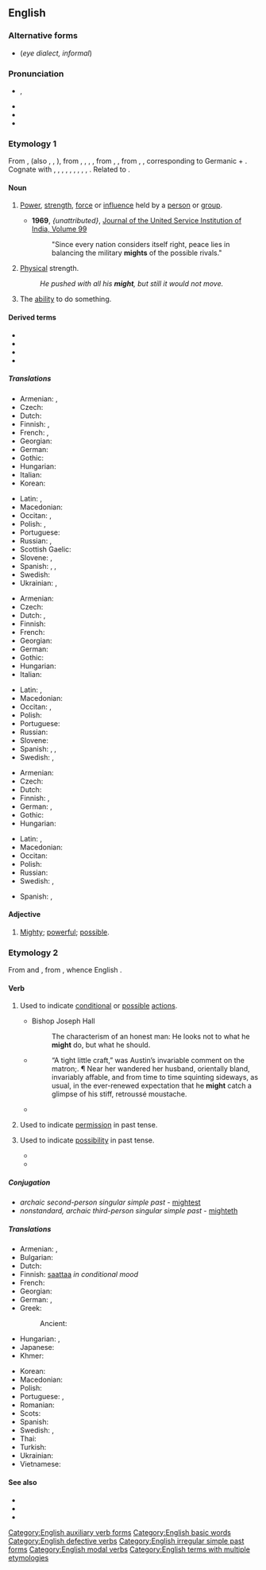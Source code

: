 ==English==
{{wikipedia}}

===Alternative forms===
* {{l|en|mite}} (''eye dialect, informal'')

===Pronunciation===
* {{enPR|mīt}}, {{IPA|/maɪt/|lang=en}}
* {{audio|en-us-might.ogg|Audio (US)|lang=en}}
* {{homophones|mite|lang=en}}
* {{rhymes|aɪt|lang=en}}

===Etymology 1===
From {{inh|en|enm|might}}, {{m|enm|myghte}} (also {{m|enm|maught}}, {{m|enm|macht}}, {{m|enm|maht}}), from {{inh|en|ang|miht}}, {{m|ang|mieht}}, {{m|ang|meaht}}, {{m|ang|mæht||might, bodily strength, power, authority, ability, virtue, mighty work, miracle, angel}}, from {{inh|en|gem-pro|*mahtiz}}, {{m|gem-pro|*mahtuz||might, power}}, from {{inh|en|ine-pro|*mógʰtis}}, {{m|ine-pro|*megʰ-||to allow, be able, help}}, corresponding to Germanic {{m|gem-pro|*maganą}} + {{m|gem-pro|*-þiz}}. Cognate with {{cog|sco|micht}}, {{m|sco|maucht||might}}, {{cog|frr|macht||might, ability}}, {{cog|fy|macht||might, ability}}, {{cog|nl|macht||might, power}}, {{cog|de|Macht||power, might}}, {{cog|sv|makt||might}}, {{cog|no|makt||power}}, {{cog|is|máttur||might}}, {{cog|got|𐌼𐌰𐌷𐍄𐍃}}. Related to {{m|en|may}}.

====Noun====
{{en-noun|~}}

# {{lb|en|uncountable|countable}} [[power|Power]], [[strength]], [[force]] or [[influence]] held by a [[person]] or [[group]].
#* '''1969''', ''{unattributed}'', [https://books.google.com/books?id=4pI8AQAAIAAJ&q=%22mights%22&dq=%22peace+lies+in+balancing+the+military+mights+of+the+possible+rivals%22&hl=en&sa=X&ved=0CCcQ6AEwAGoVChMI_7rAhqztyAIVCMpjCh1kSglc Journal of the United Service Institution of India, Volume 99]
#*: "Since every nation considers itself right, peace lies in balancing the military '''mights''' of the possible rivals."
# {{lb|en|uncountable}} [[physical|Physical]] strength.
#: ''He pushed with all his '''might''', but still it would not move.''
# {{lb|en|uncountable}} The [[ability]] to do something.

====Derived terms====
* {{l|en|mightful}}
* {{l|en|mightless}}
* {{l|en|mighty}}
* {{l|en|unmight}}

=====Translations=====
{{trans-top|personal power}}
* Armenian: {{t+|hy|զորություն}}, {{t+|hy|հզորություն}}
* Czech: {{t+|cs|moc|f}}
* Dutch: {{t+|nl|macht|f}}
* Finnish: {{t+|fi|mahti}}, {{t+|fi|voima}}
* French: {{t+|fr|pouvoir|m}}, {{t+|fr|puissance|f}}
* Georgian: {{t|ka|სიძლიერე}}
* German: {{t+|de|Macht|f}}
* Gothic: {{t|got|𐌼𐌰𐌷𐍄𐍃|f}}
* Hungarian: {{t+|hu|hatalom}}
* Italian: {{t+|it|potere|m}}
* Korean: {{t+|ko|힘}}
{{trans-mid}}
* Latin: {{t+|la|potestas|f}}, {{t|la|potentia|f}}
* Macedonian: {{t|mk|моќ|f}}
* Occitan: {{t+|oc|poténcia|f}}, {{t+|oc|poder|m}}
* Polish: {{t+|pl|potęga|f}}, {{t+|pl|moc|f}}
* Portuguese: {{t+|pt|potência|f}}
* Russian: {{t+|ru|мощь|f}}, {{t+|ru|могу́щество|n}}
* Scottish Gaelic: {{t|gd|cumhachd|m|f}}
* Slovene: {{t+|sl|moč|f}}, {{t|sl|mogota|f}}
* Spanish: {{t+|es|potestad}}, {{t+|es|potencia}}, {{t+|es|poder}}
* Swedish: {{t+|sv|makt|c}}
* Ukrainian: {{t+|uk|міць}}, {{t|uk|могу́тність}}
{{trans-bottom}}

{{trans-top|physical strength}}
* Armenian: {{t+|hy|ուժ}}
* Czech: {{t+|cs|síla|f}}
* Dutch: {{t+|nl|kracht}}, {{t+|nl|macht|f}}
* Finnish: {{t+|fi|voima}}
* French: {{t+|fr|force}}
* Georgian: {{t|ka|ძალა}}
* German: {{t+|de|Kraft|f}}
* Gothic: {{t|got|𐌼𐌰𐌷𐍄𐍃|f}}
* Hungarian: {{t+|hu|erő}}
* Italian: {{t+|it|forza|f}}
{{trans-mid}}
* Latin: {{t|la|potentia|f}}, {{t+|la|vis}}
* Macedonian: {{t|mk|си́ла|f}}
* Occitan: {{t+|oc|fòrça|f}}, {{t+|oc|poténcia|f}}
* Polish: {{t+|pl|siła|f}}
* Portuguese: {{t+|pt|força|f}}
* Russian: {{t+|ru|си́ла}}
* Slovene: {{t+|sl|moč|f}}
* Spanish: {{t+|es|potencia}}, {{t+|es|fuerza}}, {{t+|es|vis}}
* Swedish: {{t+|sv|kraft|c}}, {{t+|sv|styrka|c}}
{{trans-bottom}}

{{trans-top|ability}}
* Armenian: {{t+|hy|կարողություն}}
* Czech: {{t|cs|zdatnost|f}}
* Dutch: {{t+|nl|vermogen}}
* Finnish: {{t+|fi|kyky}}, {{t+|fi|voima}}
* German: {{t+|de|Vermögen|n}}, {{t+|de|Macht|f}}
* Gothic: {{t|got|𐌼𐌰𐌷𐍄𐍃|f}}
* Hungarian: {{t+|hu|erő}}
{{trans-mid}}
* Latin: {{t+|la|potestas|f}}, {{t|la|potentia|f}}
* Macedonian: {{t|mk|мо́жност|f}}
* Occitan: {{t+|oc|poder|m}}
* Polish: {{t+|pl|zdolność|f}}
* Russian: {{t+|ru|возмо́жность}}
* Swedish: {{t+|sv|förmåga|c}}, {{t+|sv|makt|c}}
{{trans-bottom}}

{{checktrans-top}}
* Spanish: {{t-check|es|poder}}, {{t-check|es|fuerza}}
{{trans-mid}}
{{trans-bottom}}

====Adjective====
{{en-adj|er}}

# {{lb|en|obsolete|chiefly|before 1900}} [[mighty|Mighty]]; [[powerful]]; [[possible]].

===Etymology 2===
From {{etyl|ang|en}} {{m|ang|meahte}} and {{m|ang|mihte}}, from {{m|ang|magan}}, whence English {{m|en|may}}.

====Verb====
{{head|en|verb}}

# {{lb|en|auxiliary}} Used to indicate [[conditional]] or [[possible]] [[action]]s.
#: {{ux|en|I '''might''' go to the party, but I haven't decided yet.}}
#* Bishop Joseph Hall
#*: The characterism of an honest man: He looks not to what he '''might''' do, but what he should.
#* {{RQ:Chmbrs YngrSt|IX}}
#*: “A tight little craft,” was Austin’s invariable comment on the matron;{{nb...}}. ¶ Near her wandered her husband, orientally bland, invariably affable, and from time to time squinting sideways, as usual, in the ever-renewed expectation that he '''might''' catch a glimpse of his stiff, retroussé moustache.
#* {{quote-magazine|date=2013-06-07|author=David Simpson
|volume=188|issue=26|page=36|magazine={{w|The Guardian Weekly}}
|title=[http://www.guardian.co.uk/books/2013/may/18/falling-upwards-richard-holmes-review Fantasy of navigation]
|passage=It is tempting to speculate about the incentives or compulsions that '''might''' explain why anyone would take to the skies in [the] basket [of a balloon]: perhaps out of a desire to escape the gravity of this world or to get a preview of the next;{{nb...}}.}}
# {{lb|en|auxiliary}} {{en-simple past of|may}} Used to indicate [[permission]] in past tense.
#: {{ux|en|He asked me if he '''might''' go to the party, but I haven't decided yet.}}
# {{lb|en|auxiliary}} {{en-simple past of|may}} Used to indicate [[possibility]] in past tense.
#: {{ux|en|I thought that I '''might''' go the next day.}}
#* {{quote-book|year=1913|author={{w|Joseph C. Lincoln}}|chapter=1
|title=[http://openlibrary.org/works/OL5535161W Mr. Pratt's Patients]
|passage=I stumbled along through the young pines and huckleberry bushes. Pretty soon I struck into a sort of path that, I cal'lated, '''might''' lead to the road I was hunting for. It twisted and turned, and, the first thing I knew, made a sudden bend around a bunch of bayberry scrub and opened out into a big clear space like a lawn.}}
#* {{quote-book|year=1963|author={{w|Margery Allingham}}|title={{w|The China Governess}}
|chapter=19|url=http://openlibrary.org/works/OL2004261W
|passage=Meanwhile Nanny Broome was recovering from her initial panic and seemed anxious to make up for any kudos she '''might''' have lost, by exerting her personality to the utmost. She took the policeman's helmet and placed it on a chair, and unfolded his tunic to shake it and fold it up again for him.}}

=====Conjugation=====
* ''archaic second-person singular simple past'' - [[mightest]]
* ''nonstandard, archaic third-person singular simple past'' - [[mighteth]]

=====Translations=====
{{trans-top|indicator of conditional or possible actions}}
* Armenian: {{t|hy|կարող է}}, {{t|hy|կարող են}}
* Bulgarian: {{t-needed|bg}}
* Dutch: {{t|nl|zou kunnen}}
* Finnish: [[saattaa]] ''in conditional mood''
* French: {{t+|fr|peut-être}}
* Georgian: {{t-needed|ka}}
* German: {{t+|de|könnte}}, {{t+|de|könnten|p}}
* Greek:
*: Ancient: {{qual|optative mood +}} {{t|grc|ἄν}}
* Hungarian: {{t+|hu|lehet}}, {{t+|hu|talán}}
* Japanese: {{t-needed|ja}}
* Khmer: {{t-needed|km}}
{{trans-mid}}
* Korean: {{t-needed|ko}}
* Macedonian: {{t|mk|може|tr=móže|sc=Cyrl}}
* Polish: {{t|pl|można by}}
* Portuguese: {{t|pt|pode ser que}}, {{t+|pt|talvez}}
* Romanian: {{t-needed|ro}}
* Scots: {{t|sco|micht}}
* Spanish: {{t+|es|puede que}}
* Swedish: {{t+|sv|kanske}}, {{t|sv|skulle kunna}}
* Thai: {{t-needed|th}}
* Turkish: {{t-needed|tr}}
* Ukrainian: {{t|uk|мо́же бу́ти}}
* Vietnamese: {{t-needed|vi}}
{{trans-bottom}}

====See also====
* {{l|en|could}}
* {{l|en|Appendix:English modal verbs}}
* {{l|en|Appendix:English tag questions}}

[[Category:English auxiliary verb forms]]
[[Category:English basic words]]
[[Category:English defective verbs]]
[[Category:English irregular simple past forms]]
[[Category:English modal verbs]]
[[Category:English terms with multiple etymologies]]